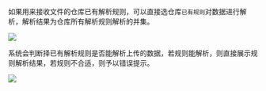 如果用来接收文件的仓库已有解析规则，可以直接选仓库`已有规则`对数据进行解析，解析结果为仓库所有解析规则解析的并集。

![](https://pandora-kibana.qiniu.com/rule/existing_rule.png)

系统会判断择已有解析规则是否能解析上传的数据，若规则能解析，则直接展示规则解析结果，若规则不合适，则予以错误提示。

![](https://pandora-kibana.qiniu.com/rule/not_match.png)